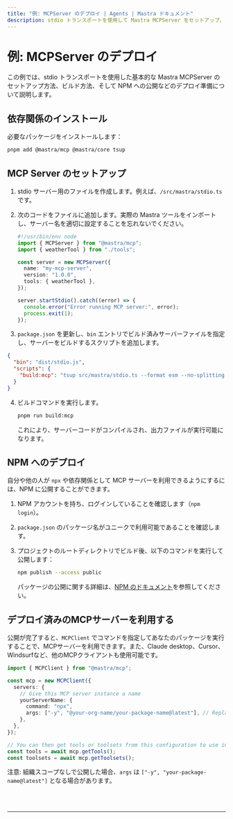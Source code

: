 ```yaml
---
title: "例: MCPServer のデプロイ | Agents | Mastra ドキュメント"
description: stdio トランスポートを使用して Mastra MCPServer をセットアップ、ビルド、デプロイし、NPM に公開する例です。
---
```



# 例: MCPServer のデプロイ

この例では、stdio トランスポートを使用した基本的な Mastra MCPServer のセットアップ方法、ビルド方法、そして NPM への公開などのデプロイ準備について説明します。

## 依存関係のインストール

必要なパッケージをインストールします：

```bash
pnpm add @mastra/mcp @mastra/core tsup
```

## MCP Server のセットアップ

1.  stdio サーバー用のファイルを作成します。例えば、`/src/mastra/stdio.ts` です。

2.  次のコードをファイルに追加します。実際の Mastra ツールをインポートし、サーバー名を適切に設定することを忘れないでください。

    ```typescript filename="src/mastra/stdio.ts" copy
    #!/usr/bin/env node
    import { MCPServer } from "@mastra/mcp";
    import { weatherTool } from "./tools";

    const server = new MCPServer({
      name: "my-mcp-server",
      version: "1.0.0",
      tools: { weatherTool },
    });

    server.startStdio().catch((error) => {
      console.error("Error running MCP server:", error);
      process.exit(1);
    });
    ```

3.  `package.json` を更新し、`bin` エントリでビルド済みサーバーファイルを指定し、サーバーをビルドするスクリプトを追加します。

```json filename="package.json" copy
{
  "bin": "dist/stdio.js",
  "scripts": {
    "build:mcp": "tsup src/mastra/stdio.ts --format esm --no-splitting --dts && chmod +x dist/stdio.js"
  }
}
```

4.  ビルドコマンドを実行します。

    ```bash
    pnpm run build:mcp
    ```

    これにより、サーバーコードがコンパイルされ、出力ファイルが実行可能になります。

## NPM へのデプロイ

自分や他の人が `npx` や依存関係として MCP サーバーを利用できるようにするには、NPM に公開することができます。

1.  NPM アカウントを持ち、ログインしていることを確認します（`npm login`）。
2.  `package.json` のパッケージ名がユニークで利用可能であることを確認します。
3.  プロジェクトのルートディレクトリでビルド後、以下のコマンドを実行して公開します：

    ```bash
    npm publish --access public
    ```

    パッケージの公開に関する詳細は、[NPM のドキュメント](https://docs.npmjs.com/creating-and-publishing-scoped-public-packages)を参照してください。

## デプロイ済みのMCPサーバーを利用する

公開が完了すると、`MCPClient` でコマンドを指定してあなたのパッケージを実行することで、MCPサーバーを利用できます。また、Claude desktop、Cursor、Windsurfなど、他のMCPクライアントも使用可能です。

```typescript
import { MCPClient } from "@mastra/mcp";

const mcp = new MCPClient({
  servers: {
    // Give this MCP server instance a name
    yourServerName: {
      command: "npx",
      args: ["-y", "@your-org-name/your-package-name@latest"], // Replace with your package name
    },
  },
});

// You can then get tools or toolsets from this configuration to use in your agent
const tools = await mcp.getTools();
const toolsets = await mcp.getToolsets();
```

注意: 組織スコープなしで公開した場合、`args` は `["-y", "your-package-name@latest"]` となる場合があります。

<br />
<br />
<hr className="dark:border-[#404040] border-gray-300" />
<br />
<br />
